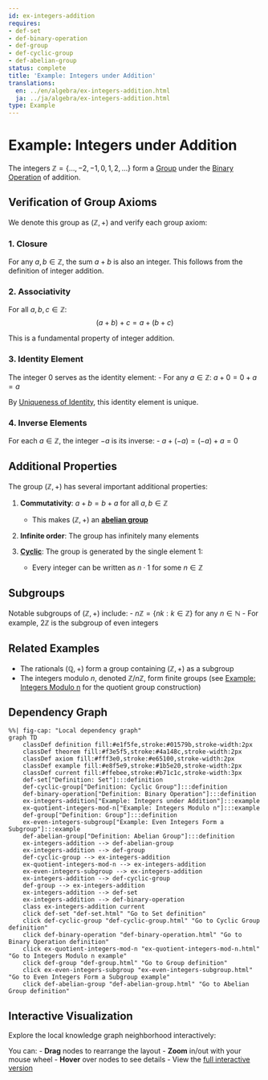```yaml
---
id: ex-integers-addition
requires:
- def-set
- def-binary-operation
- def-group
- def-cyclic-group
- def-abelian-group
status: complete
title: 'Example: Integers under Addition'
translations:
  en: ../en/algebra/ex-integers-addition.html
  ja: ../ja/algebra/ex-integers-addition.html
type: Example
---
```


# Example: Integers under Addition {#ex-integers-addition}

The integers $\mathbb{Z} = \{\ldots, -2, -1, 0, 1, 2, \ldots\}$ form a [Group](def-group.qmd) under the [Binary Operation](def-binary-operation.qmd) of addition.

## Verification of Group Axioms

We denote this group as $(\mathbb{Z}, +)$ and verify each group axiom:

### 1. Closure

For any $a, b \in \mathbb{Z}$, the sum $a + b$ is also an integer. This follows from the definition of integer addition.

### 2. Associativity

For all $a, b, c \in \mathbb{Z}$:
$$(a + b) + c = a + (b + c)$$

This is a fundamental property of integer addition.

### 3. Identity Element

The integer $0$ serves as the identity element:
- For any $a \in \mathbb{Z}$: $a + 0 = 0 + a = a$

By [Uniqueness of Identity](thm-unique-identity.qmd), this identity element is unique.

### 4. Inverse Elements

For each $a \in \mathbb{Z}$, the integer $-a$ is its inverse:
- $a + (-a) = (-a) + a = 0$

## Additional Properties

The group $(\mathbb{Z}, +)$ has several important additional properties:

1. **Commutativity**: $a + b = b + a$ for all $a, b \in \mathbb{Z}$
   - This makes $(\mathbb{Z}, +)$ an **[abelian group](def-abelian-group.qmd)**

2. **Infinite order**: The group has infinitely many elements

3. **[Cyclic](def-cyclic-group.qmd)**: The group is generated by the single element $1$:
   - Every integer can be written as $n \cdot 1$ for some $n \in \mathbb{Z}$

## Subgroups

Notable subgroups of $(\mathbb{Z}, +)$ include:
- $n\mathbb{Z} = \{nk : k \in \mathbb{Z}\}$ for any $n \in \mathbb{N}$
- For example, $2\mathbb{Z}$ is the subgroup of even integers

## Related Examples

- The rationals $(\mathbb{Q}, +)$ form a group containing $(\mathbb{Z}, +)$ as a subgroup
- The integers modulo $n$, denoted $\mathbb{Z}/n\mathbb{Z}$, form finite groups (see [Example: Integers Modulo n](ex-quotient-integers-mod-n.qmd) for the quotient group construction)

## Dependency Graph

```mermaid
%%| fig-cap: "Local dependency graph"
graph TD
    classDef definition fill:#e1f5fe,stroke:#01579b,stroke-width:2px
    classDef theorem fill:#f3e5f5,stroke:#4a148c,stroke-width:2px
    classDef axiom fill:#fff3e0,stroke:#e65100,stroke-width:2px
    classDef example fill:#e8f5e9,stroke:#1b5e20,stroke-width:2px
    classDef current fill:#ffebee,stroke:#b71c1c,stroke-width:3px
    def-set["Definition: Set"]:::definition
    def-cyclic-group["Definition: Cyclic Group"]:::definition
    def-binary-operation["Definition: Binary Operation"]:::definition
    ex-integers-addition["Example: Integers under Addition"]:::example
    ex-quotient-integers-mod-n["Example: Integers Modulo n"]:::example
    def-group["Definition: Group"]:::definition
    ex-even-integers-subgroup["Example: Even Integers Form a Subgroup"]:::example
    def-abelian-group["Definition: Abelian Group"]:::definition
    ex-integers-addition --> def-abelian-group
    ex-integers-addition --> def-group
    def-cyclic-group --> ex-integers-addition
    ex-quotient-integers-mod-n --> ex-integers-addition
    ex-even-integers-subgroup --> ex-integers-addition
    ex-integers-addition --> def-cyclic-group
    def-group --> ex-integers-addition
    ex-integers-addition --> def-set
    ex-integers-addition --> def-binary-operation
    class ex-integers-addition current
    click def-set "def-set.html" "Go to Set definition"
    click def-cyclic-group "def-cyclic-group.html" "Go to Cyclic Group definition"
    click def-binary-operation "def-binary-operation.html" "Go to Binary Operation definition"
    click ex-quotient-integers-mod-n "ex-quotient-integers-mod-n.html" "Go to Integers Modulo n example"
    click def-group "def-group.html" "Go to Group definition"
    click ex-even-integers-subgroup "ex-even-integers-subgroup.html" "Go to Even Integers Form a Subgroup example"
    click def-abelian-group "def-abelian-group.html" "Go to Abelian Group definition"
```

## Interactive Visualization

Explore the local knowledge graph neighborhood interactively:

::: {.graph-viz data-id="ex-integers-addition" data-width="700" data-height="500"}
:::

You can:
- **Drag** nodes to rearrange the layout
- **Zoom** in/out with your mouse wheel
- **Hover** over nodes to see details
- View the [full interactive version](../../output/interactive/en/ex-integers-addition.html){target="_blank"}
